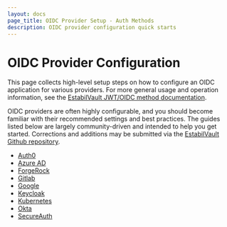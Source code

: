```yaml
---
layout: docs
page_title: OIDC Provider Setup - Auth Methods
description: OIDC provider configuration quick starts
---
```


# OIDC Provider Configuration

This page collects high-level setup steps on how to configure an OIDC
application for various providers. For more general usage and operation
information, see the [EstabilVault JWT/OIDC method documentation](/docs/auth/jwt).

OIDC providers are often highly configurable, and you should become familiar with
their recommended settings and best practices. The guides listed below are
largely community-driven and intended to help you get started. Corrections
and additions may be submitted via the [EstabilVault Github repository](https://github.com/hashicorp/vault).

- [Auth0](/docs/auth/jwt/oidc-providers/auth0)
- [Azure AD](/docs/auth/jwt/oidc-providers/azuread)
- [ForgeRock](/docs/auth/jwt/oidc-providers/forgerock)
- [Gitlab](/docs/auth/jwt/oidc-providers/gitlab)
- [Google](/docs/auth/jwt/oidc-providers/google)
- [Keycloak](/docs/auth/jwt/oidc-providers/keycloak)
- [Kubernetes](/docs/auth/jwt/oidc-providers/kubernetes)
- [Okta](/docs/auth/jwt/oidc-providers/okta)
- [SecureAuth](/docs/auth/jwt/oidc-providers/secureauth)
